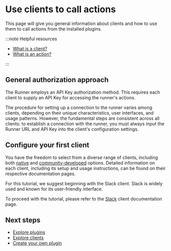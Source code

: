 # Use clients to call actions

This page will give you general information about clients and how to use them to call actions from the installed plugins.

:::note Helpful resources

- [What is a client?](/docs/runner/introduction/core-concepts#client)
- [What is an action?](/docs/runner/introduction/core-concepts#action)

:::

## General authorization approach

The Runner employs an API Key authorization method.
This requires each client to supply an API Key for accessing the runner's actions.

The procedure for setting up a connection to the runner varies among clients, depending on their unique characteristics, user interfaces, and usage patterns.
However, the fundamental steps are consistent across all clients:
to establish a connection with the runner, you must always input the Runner URL and API Key into the client's configuration settings.

## Configure your first client

You have the freedom to select from a diverse range of clients, including both [native](/docs/clients/native/) and [community-developed](/docs/clients/community) options. Detailed information on each client, including its setup and usage instructions, can be found on their respective documentation pages.

For this tutorial, we suggest beginning with the Slack client. Slack is widely used and known for its user-friendly interface.

To proceed with the tutorial, please refer to the [Slack](/docs/clients/native/slack) client documentation page.

## Next steps

- [Explore plugins](/docs/plugins/native)
- [Explore clients](/docs/clients/native)
- [Create your own plugin](/docs/plugins/guides/create-plugin)
